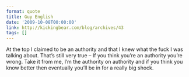 ```yaml
---
format: quote
title: Guy English
date: '2009-10-08T00:00:00'
link: http://kickingbear.com/blog/archives/43
tags: []
---
```




At the top I claimed to be an authority and that I knew what the fuck I was talking about. That’s still very true – If you think you’re an authority you’re wrong. Take it from me, I’m the authority on authority and if you think you know better then eventually you’ll be in for a really big shock.